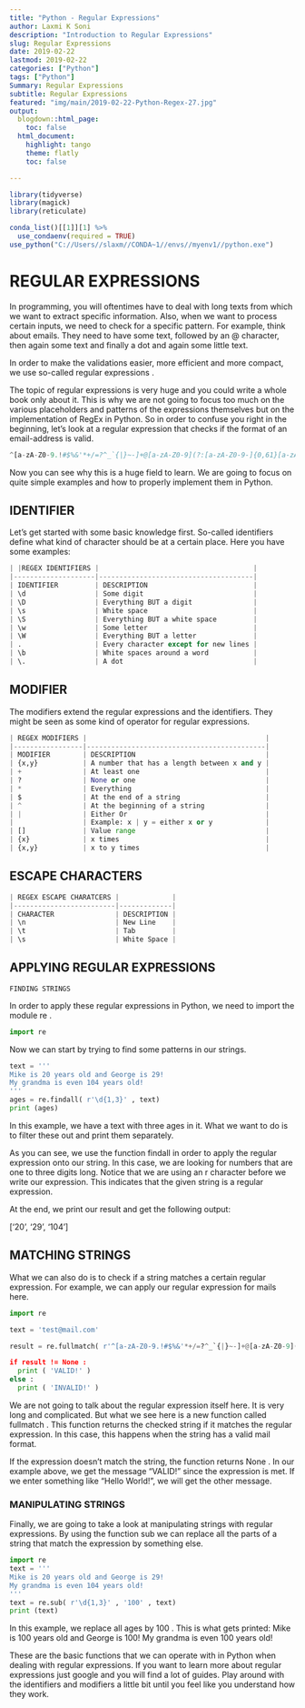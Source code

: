 ```yaml
---
title: "Python - Regular Expressions"
author: Laxmi K Soni 
description: "Introduction to Regular Expressions"
slug: Regular Expressions
date: 2019-02-22
lastmod: 2019-02-22
categories: ["Python"]
tags: ["Python"]
Summary: Regular Expressions
subtitle: Regular Expressions
featured: "img/main/2019-02-22-Python-Regex-27.jpg"
output:
  blogdown::html_page:
    toc: false
  html_document:
    highlight: tango
    theme: flatly
    toc: false

---
```


```r
library(tidyverse)
library(magick)
library(reticulate)

conda_list()[[1]][1] %>% 
  use_condaenv(required = TRUE)
use_python("C://Users//slaxm//CONDA~1//envs//myenv1//python.exe")

```

# REGULAR EXPRESSIONS

In programming, you will oftentimes have to deal with long texts from which we want to extract specific information. Also, when we want to process certain inputs, we need to check for a specific pattern. For example, think about emails. They need to have some text, followed by an @ character, then again some text and finally a dot and again some little text.

In order to make the validations easier, more efficient and more compact, we use so-called regular expressions .

The topic of regular expressions is very huge and you could write a whole book only about it. This is why we are not going to focus too much on the various placeholders and patterns of the expressions themselves but on the implementation of RegEx in Python.
So in order to confuse you right in the beginning, let’s look at a regular expression that checks if the format of an email-address is valid.

```python
^[a-zA-Z0-9.!#$%&'*+/=?^_`{|}~-]+@[a-zA-Z0-9](?:[a-zA-Z0-9-]{0,61}[a-zA-Z0-9])?(?:\.[a-zA-Z0-9](?:[a-zA-Z0-9-]{0,61}[a-zA-Z0-9])?)*$
```

Now you can see why this is a huge field to learn. We are going to focus on quite simple examples and how to properly implement them in Python.

## IDENTIFIER

Let’s get started with some basic knowledge first. So-called identifiers define what kind of
character should be at a certain place. Here you have some examples:

```python
| |REGEX IDENTIFIERS |                                      |
|--------------------|--------------------------------------|
| IDENTIFIER         | DESCRIPTION                          |
| \d                 | Some digit                           |
| \D                 | Everything BUT a digit               |
| \s                 | White space                          |
| \S                 | Everything BUT a white space         |
| \w                 | Some letter                          |
| \W                 | Everything BUT a letter              |
| .                  | Every character except for new lines |
| \b                 | White spaces around a word           |
| \.                 | A dot                                |
```
## MODIFIER

The modifiers extend the regular expressions and the identifiers. They might be seen as some kind of operator for regular expressions.

```python

| REGEX MODIFIERS |                                            |
|-----------------|--------------------------------------------|
| MODIFIER        | DESCRIPTION                                |
| {x,y}           | A number that has a length between x and y |
| +               | At least one                               |
| ?               | None or one                                |
| *               | Everything                                 |
| $               | At the end of a string                     |
| ^               | At the beginning of a string               |
| |               | Either Or                                  |
|                 | Example: x | y = either x or y             |
| []              | Value range                                |
| {x}             | x times                                    |
| {x,y}           | x to y times                               |

```

## ESCAPE CHARACTERS

```python

| REGEX ESCAPE CHARATCERS |             |
|-------------------------|-------------|
| CHARACTER               | DESCRIPTION |
| \n                      | New Line    |
| \t                      | Tab         |
| \s                      | White Space |
```

## APPLYING REGULAR EXPRESSIONS

`FINDING STRINGS`

In order to apply these regular expressions in Python, we need to import the module re .

```python
import re
```

Now we can start by trying to find some patterns in our strings.

```python
text = '''
Mike is 20 years old and George is 29!
My grandma is even 104 years old!
'''
ages = re.findall( r'\d{1,3}' , text)
print (ages)

```
In this example, we have a text with three ages in it. What we want to do is to filter these out and print them separately.

As you can see, we use the function findall in order to apply the regular expression onto our string. In this case, we are looking for numbers that are one to three digits long. Notice that we are using an r character before we write our expression. This indicates that the given string is a regular expression.

At the end, we print our result and get the following output:

['20', '29', '104']

## MATCHING STRINGS

What we can also do is to check if a string matches a certain regular expression. For example, we can apply our regular expression for mails here.

```python
import re

text = 'test@mail.com'

result = re.fullmatch( r'^[a-zA-Z0-9.!#$%&'*+/=?^_`{|}~-]+@[a-zA-Z0-9](?:[a-zA-Z0-9-]{0,61}[a-zA-Z0-9])?(?:\.[a-zA-Z0-9](?:[a-zA-Z0-9-]{0,61}[a-zA-Z0-9])?)*$' , text)

if result != None :
  print ( 'VALID!' )
else :
  print ( 'INVALID!' )
```

We are not going to talk about the regular expression itself here. It is very long and complicated. But what we see here is a new function called fullmatch . This function returns the checked string if it matches the regular expression. In this case, this happens when the string has a valid mail format.

If the expression doesn’t match the string, the function returns None . In our example above, we get the message “VALID!” since the expression is met. If we enter something like “Hello World!”, we will get the other message.

### MANIPULATING STRINGS

Finally, we are going to take a look at manipulating strings with regular expressions. By using the function sub we can replace all the parts of a string that match the expression by something else.

```python
import re
text = '''
Mike is 20 years old and George is 29!
My grandma is even 104 years old!
'''
text = re.sub( r'\d{1,3}' , '100' , text)
print (text)
```

In this example, we replace all ages by 100 . This is what gets printed:
Mike is 100 years old and George is 100!
My grandma is even 100 years old!

These are the basic functions that we can operate with in Python when dealing with regular expressions. If you want to learn more about regular expressions just google and you will find a lot of guides. Play around with the identifiers and modifiers a little bit until you feel like you understand how they work.

